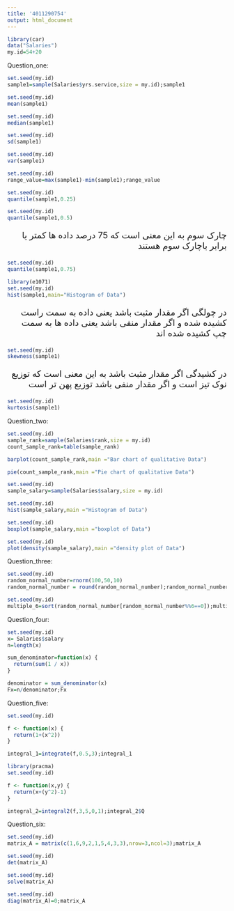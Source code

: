 ---
title: '4011290754'
output: html_document
---

```{r}
library(car)
data("Salaries")
my.id=54+20
```

Question_one:

```{r}
set.seed(my.id)
sample1=sample(Salaries$yrs.service,size = my.id);sample1
```

```{r}
set.seed(my.id)
mean(sample1)
```

```{r}
set.seed(my.id)
median(sample1)
```

```{r}
set.seed(my.id)
sd(sample1)
```

```{r}
set.seed(my.id)
var(sample1)
```

```{r}
set.seed(my.id)
range_value=max(sample1)-min(sample1);range_value
```

```{r}
set.seed(my.id)
quantile(sample1,0.25)
```

```{r}
set.seed(my.id)
quantile(sample1,0.5)
```

<div style="text-align: right; font-size: 20px; ">
چارک سوم به این معنی است که 75 درصد داده ها کمتر یا برابر باچارک سوم هستند   
</div>
```{r}
set.seed(my.id)
quantile(sample1,0.75)
```


```{r}
library(e1071)
set.seed(my.id)
hist(sample1,main="Histogram of Data")
```


<div style="text-align: right; font-size: 20px;">
در چولگی اگر مقدار مثبت باشد یعنی داده به سمت راست کشیده شده و اگر مقدار منفی باشد یعنی داده ها به سمت چپ کشیده شده اند
</div>
```{r}
set.seed(my.id)
skewness(sample1)
```

<div style="text-align: right; font-size: 20px;">
در کشیدگی اگر مقدار مثبت باشد به این معنی است که توزیع نوک تیز است و اگر مقدار منفی باشد توزیع پهن تر است 
</div>
```{r}
set.seed(my.id)
kurtosis(sample1)
```

Question_two:

```{r}
set.seed(my.id)
sample_rank=sample(Salaries$rank,size = my.id)
count_sample_rank=table(sample_rank)
```

```{r}
barplot(count_sample_rank,main ="Bar chart of qualitative Data")
```

```{r}
pie(count_sample_rank,main ="Pie chart of qualitative Data")
```

```{r}
set.seed(my.id)
sample_salary=sample(Salaries$salary,size = my.id)
```


```{r}
set.seed(my.id)
hist(sample_salary,main ="Histogram of Data")
```


```{r}
set.seed(my.id)
boxplot(sample_salary,main ="boxplot of Data")
```


```{r}
set.seed(my.id)
plot(density(sample_salary),main ="density plot of Data")
```

Question_three:

```{r}
set.seed(my.id)
random_normal_number=rnorm(100,50,10)
random_normal_number = round(random_normal_number);random_normal_number

```

```{r}
set.seed(my.id)
multiple_6=sort(random_normal_number[random_normal_number%%6==0]);multiple_6
```

Question_four:

```{r}
set.seed(my.id)
x= Salaries$salary
n=length(x)

sum_denominator=function(x) {
  return(sum(1 / x))
}

denominator = sum_denominator(x)
Fx=n/denominator;Fx
```

Question_five:

```{r}
set.seed(my.id)

f <- function(x) {
  return(1+(x^2))
}

integral_1=integrate(f,0.5,3);integral_1
```


```{r}
library(pracma)
set.seed(my.id)

f <- function(x,y) {
  return(x+(y^2)-1)
}

integral_2=integral2(f,3,5,0,1);integral_2$Q
```
Question_six:

```{r}
set.seed(my.id)
matrix_A = matrix(c(1,6,9,2,1,5,4,3,3),nrow=3,ncol=3);matrix_A
```

```{r}
set.seed(my.id)
det(matrix_A)
```

```{r}
set.seed(my.id)
solve(matrix_A)
```

```{r}
set.seed(my.id)
diag(matrix_A)=0;matrix_A
```
